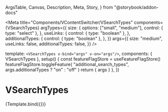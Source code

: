   ArgsTable,
  Canvas,
  Description,
  Meta,
  Story,
} from "@storybook/addon-docs"


<Meta
  title="Components/VContentSwitcher/VSearchTypes"
  components={VSearchTypes}
  argTypes={{
    size: {
      options: ["small", "medium"],
      control: { type: "select" },
    },
    useLinks: {
      control: { type: "boolean" },
    },
    additionalTypes: {
      control: { type: "boolean" },
    },
  }}
  args={{
    size: "medium",
    useLinks: false,
    additionalTypes: false,
  }}
/>

  template: `<VSearchTypes v-bind="args" v-on="args"/>`,
  components: { VSearchTypes },
  setup() {
    const featureFlagStore = useFeatureFlagStore()
    featureFlagStore.toggleFeature(
      "additional_search_types",
      args.additionalTypes ? "on" : "off"
    )
    return { args }
  },
})

# VSearchTypes

<Description of={VSearchTypes} />

<ArgsTable of={VSearchTypes} />

<Canvas>
  <Story height="480px" name="Default">
    {Template.bind({})}
  </Story>
</Canvas>
